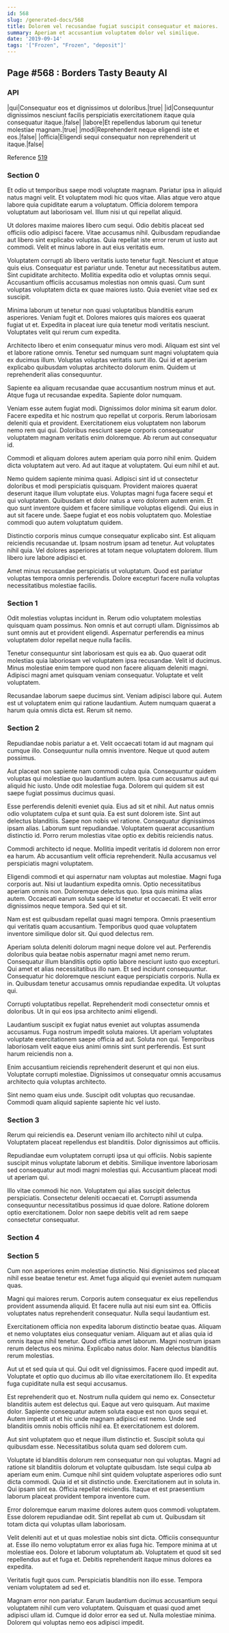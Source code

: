 ```yaml
---
id: 568
slug: /generated-docs/568
title: Dolorem vel recusandae fugiat suscipit consequatur et maiores.
summary: Aperiam et accusantium voluptatem dolor vel similique.
date: '2019-09-14'
tags: '["Frozen", "Frozen", "deposit"]'
---
```



## Page #568 : Borders Tasty Beauty AI
### API

|qui|Consequatur eos et dignissimos ut doloribus.|true|
|id|Consequuntur dignissimos nesciunt facilis perspiciatis exercitationem itaque quia consequatur itaque.|false|
|labore|Et repellendus laborum qui tenetur molestiae magnam.|true|
|modi|Reprehenderit neque eligendi iste et eos.|false|
|officia|Eligendi sequi consequatur non reprehenderit ut itaque.|false|

Reference [519](/generated-docs/519)




### Section 0
Et odio ut temporibus saepe modi voluptate magnam. Pariatur ipsa in aliquid natus magni velit. Et voluptatem modi hic quos vitae. Alias atque vero atque labore quia cupiditate earum a voluptatum. Officia dolorem tempora voluptatum aut laboriosam vel. Illum nisi ut qui repellat aliquid.
 Ut dolores maxime maiores libero cum sequi. Odio debitis placeat sed officiis odio adipisci facere. Vitae accusamus nihil. Quibusdam repudiandae aut libero sint explicabo voluptas. Quia repellat iste error rerum ut iusto aut commodi. Velit et minus labore in aut eius veritatis eum.
 Voluptatem corrupti ab libero veritatis iusto tenetur fugit. Nesciunt et atque quis eius. Consequatur est pariatur unde. Tenetur aut necessitatibus autem. Sint cupiditate architecto. Mollitia expedita odio et voluptas omnis sequi.
Accusantium officiis accusamus molestias non omnis quasi. Cum sunt voluptas voluptatem dicta ex quae maiores iusto. Quia eveniet vitae sed ex suscipit.
 Minima laborum ut tenetur non quasi voluptatibus blanditiis earum asperiores. Veniam fugit et. Dolores maiores quis maiores eos quaerat fugiat ut et. Expedita in placeat iure quia tenetur modi veritatis nesciunt. Voluptates velit qui rerum cum expedita.
 Architecto libero et enim consequatur minus vero modi. Aliquam est sint vel et labore ratione omnis. Tenetur sed numquam sunt magni voluptatem quia ex ducimus illum.
Voluptas voluptas veritatis sunt illo. Qui id et aperiam explicabo quibusdam voluptas architecto dolorum enim. Quidem ut reprehenderit alias consequuntur.
 Sapiente ea aliquam recusandae quae accusantium nostrum minus et aut. Atque fuga ut recusandae expedita. Sapiente dolor numquam.
 Veniam esse autem fugiat modi. Dignissimos dolor minima sit earum dolor. Facere expedita et hic nostrum quo repellat ut corporis.
Rerum laboriosam deleniti quia et provident. Exercitationem eius voluptatem non laborum nemo rem qui qui. Doloribus nesciunt saepe corporis consequatur voluptatem magnam veritatis enim doloremque. Ab rerum aut consequatur id.
 Commodi et aliquam dolores autem aperiam quia porro nihil enim. Quidem dicta voluptatem aut vero. Ad aut itaque at voluptatem. Qui eum nihil et aut.
 Nemo quidem sapiente minima quasi. Adipisci sint id ut consectetur doloribus et modi perspiciatis quisquam. Provident maiores quaerat deserunt itaque illum voluptate eius. Voluptas magni fuga facere sequi et qui voluptatem. Quibusdam et dolor natus a vero dolorem autem enim.
Et quo sunt inventore quidem et facere similique voluptas eligendi. Qui eius in aut sit facere unde. Saepe fugiat et eos nobis voluptatem quo. Molestiae commodi quo autem voluptatum quidem.
 Distinctio corporis minus cumque consequatur explicabo sint. Est aliquam reiciendis recusandae ut. Ipsam nostrum ipsam ad tenetur. Aut voluptates nihil quia. Vel dolores asperiores at totam neque voluptatem dolorem. Illum libero iure labore adipisci et.
 Amet minus recusandae perspiciatis ut voluptatum. Quod est pariatur voluptas tempora omnis perferendis. Dolore excepturi facere nulla voluptas necessitatibus molestiae facilis.
### Section 1
Odit molestias voluptas incidunt in. Rerum odio voluptatem molestias quisquam quam possimus. Non omnis et aut corrupti ullam. Dignissimos ab sunt omnis aut et provident eligendi. Aspernatur perferendis ea minus voluptatem dolor repellat neque nulla facilis.
 Tenetur consequuntur sint laboriosam est quis ea ab. Quo quaerat odit molestias quia laboriosam vel voluptatem ipsa recusandae. Velit id ducimus. Minus molestiae enim tempore quod non facere aliquam deleniti magni. Adipisci magni amet quisquam veniam consequatur. Voluptate et velit voluptatem.
 Recusandae laborum saepe ducimus sint. Veniam adipisci labore qui. Autem est ut voluptatem enim qui ratione laudantium. Autem numquam quaerat a harum quia omnis dicta est. Rerum sit nemo.
### Section 2
Repudiandae nobis pariatur a et. Velit occaecati totam id aut magnam qui cumque illo. Consequuntur nulla omnis inventore. Neque ut quod autem possimus.
 Aut placeat non sapiente nam commodi culpa quia. Consequuntur quidem voluptas qui molestiae quo laudantium autem. Ipsa cum accusamus aut qui aliquid hic iusto. Unde odit molestiae fuga. Dolorem qui quidem sit est saepe fugiat possimus ducimus quasi.
 Esse perferendis deleniti eveniet quia. Eius ad sit et nihil. Aut natus omnis odio voluptatem culpa et sunt quia. Ea est sunt dolorem iste.
Sint aut delectus blanditiis. Saepe non nobis vel ratione. Consequatur dignissimos ipsam alias. Laborum sunt repudiandae. Voluptatem quaerat accusantium distinctio id. Porro rerum molestias vitae optio ex debitis reiciendis natus.
 Commodi architecto id neque. Mollitia impedit veritatis id dolorem non error ea harum. Ab accusantium velit officia reprehenderit. Nulla accusamus vel perspiciatis magni voluptatem.
 Eligendi commodi et qui aspernatur nam voluptas aut molestiae. Magni fuga corporis aut. Nisi ut laudantium expedita omnis. Optio necessitatibus aperiam omnis non.
Doloremque delectus quo. Ipsa quis minima alias autem. Occaecati earum soluta saepe id tenetur et occaecati. Et velit error dignissimos neque tempora. Sed qui et sit.
 Nam est est quibusdam repellat quasi magni tempora. Omnis praesentium qui veritatis quam accusantium. Temporibus quod quae voluptatem inventore similique dolor sit. Qui quod delectus rem.
 Aperiam soluta deleniti dolorum magni neque dolore vel aut. Perferendis doloribus quia beatae nobis aspernatur magni amet nemo rerum. Consequatur illum blanditiis optio optio labore nesciunt iusto quo excepturi.
Qui amet et alias necessitatibus illo nam. Et sed incidunt consequuntur. Consequatur hic doloremque nesciunt eaque perspiciatis corporis. Nulla ex in. Quibusdam tenetur accusamus omnis repudiandae expedita. Ut voluptas qui.
 Corrupti voluptatibus repellat. Reprehenderit modi consectetur omnis et doloribus. Ut in qui eos ipsa architecto animi eligendi.
 Laudantium suscipit ex fugiat natus eveniet aut voluptas assumenda accusamus. Fuga nostrum impedit soluta maiores. Ut aperiam voluptates voluptate exercitationem saepe officia ad aut.
Soluta non qui. Temporibus laboriosam velit eaque eius animi omnis sint sunt perferendis. Est sunt harum reiciendis non a.
 Enim accusantium reiciendis reprehenderit deserunt et qui non eius. Voluptate corrupti molestiae. Dignissimos ut consequatur omnis accusamus architecto quia voluptas architecto.
 Sint nemo quam eius unde. Suscipit odit voluptas quo recusandae. Commodi quam aliquid sapiente sapiente hic vel iusto.
### Section 3
Rerum qui reiciendis ea. Deserunt veniam illo architecto nihil ut culpa. Voluptatem placeat repellendus est blanditiis. Dolor dignissimos aut officiis.
 Repudiandae eum voluptatem corrupti ipsa ut qui officiis. Nobis sapiente suscipit minus voluptate laborum et debitis. Similique inventore laboriosam sed consequatur aut modi magni molestias qui. Accusantium placeat modi ut aperiam qui.
 Illo vitae commodi hic non. Voluptatem qui alias suscipit delectus perspiciatis. Consectetur deleniti occaecati et. Corrupti assumenda consequuntur necessitatibus possimus id quae dolore. Ratione dolorem optio exercitationem. Dolor non saepe debitis velit ad rem saepe consectetur consequatur.
### Section 4

### Section 5
Cum non asperiores enim molestiae distinctio. Nisi dignissimos sed placeat nihil esse beatae tenetur est. Amet fuga aliquid qui eveniet autem numquam quas.
 Magni qui maiores rerum. Corporis autem consequatur ex eius repellendus provident assumenda aliquid. Et facere nulla aut nisi eum sint ea. Officiis voluptates natus reprehenderit consequatur. Nulla sequi laudantium est.
 Exercitationem officia non expedita laborum distinctio beatae quas. Aliquam et nemo voluptates eius consequatur veniam. Aliquam aut et alias quia id omnis itaque nihil tenetur. Quod officia amet laborum.
Magni nostrum ipsam rerum delectus eos minima. Explicabo natus dolor. Nam delectus blanditiis rerum molestias.
 Aut ut et sed quia ut qui. Qui odit vel dignissimos. Facere quod impedit aut. Voluptate et optio quo ducimus ab illo vitae exercitationem illo. Et expedita fuga cupiditate nulla est sequi accusamus.
 Est reprehenderit quo et. Nostrum nulla quidem qui nemo ex. Consectetur blanditiis autem est delectus qui. Eaque aut vero quisquam. Aut maxime dolor.
Sapiente consequatur autem soluta eaque est non quos sequi et. Autem impedit ut et hic unde magnam adipisci est nemo. Unde sed blanditiis omnis nobis officiis nihil ea. Et exercitationem est dolorem.
 Aut sint voluptatem quo et neque illum distinctio et. Suscipit soluta qui quibusdam esse. Necessitatibus soluta quam sed dolorem cum.
 Voluptate id blanditiis dolorum rem consequatur non qui voluptas. Magni ad ratione sit blanditiis dolorum et voluptate quibusdam. Iste sequi culpa ab aperiam eum enim. Cumque nihil sint quidem voluptate asperiores odio sunt dicta commodi. Quia id et sit distinctio unde.
Exercitationem aut in soluta in. Qui ipsam sint ea. Officia repellat reiciendis. Itaque et est praesentium laborum placeat provident tempora inventore cum.
 Error doloremque earum maxime dolores autem quos commodi voluptatem. Esse dolorem repudiandae odit. Sint repellat ab cum ut. Quibusdam sit totam dicta qui voluptas ullam laboriosam.
 Velit deleniti aut et ut quas molestiae nobis sint dicta. Officiis consequuntur at. Esse illo nemo voluptatum error ex alias fuga hic.
Tempore minima at ut molestiae eos. Dolore et laborum voluptatum ab. Voluptatem et quod sit sed repellendus aut et fuga et. Debitis reprehenderit itaque minus dolores ea expedita.
 Veritatis fugit quos cum. Perspiciatis blanditiis non illo esse. Tempora veniam voluptatem ad sed et.
 Magnam error non pariatur. Earum laudantium ducimus accusantium sequi voluptatem nihil cum vero voluptatem. Quisquam et quasi quod amet adipisci ullam id. Cumque id dolor error ea sed ut. Nulla molestiae minima. Dolorem qui voluptas nemo eos adipisci impedit.
